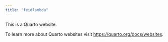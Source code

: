 ```yaml
---
title: "feidlambda"
---
```


This is a Quarto website.

To learn more about Quarto websites visit <https://quarto.org/docs/websites>.
